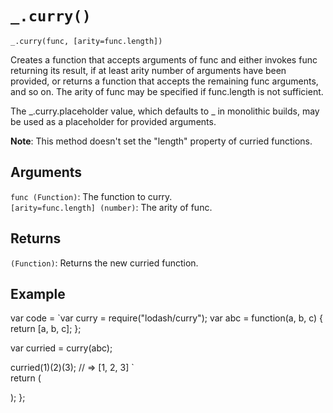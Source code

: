# `_.curry()`

`_.curry(func, [arity=func.length])`

Creates a function that accepts arguments of func and either invokes func returning its result, if at least arity number of arguments have been provided, or returns a function that accepts the remaining func arguments, and so on. The arity of func may be specified if func.length is not sufficient.

The _.curry.placeholder value, which defaults to _ in monolithic builds, may be used as a placeholder for provided arguments.

**Note**: This method doesn't set the "length" property of curried functions.

## Arguments
`func (Function)`: The function to curry.  
`[arity=func.length] (number)`: The arity of func.

## Returns
`(Function)`: Returns the new curried function.

## Example


var code =  `var curry = require("lodash/curry");
var abc = function(a, b, c) {
  return [a, b, c];
};
 
var curried = curry(abc);
 
curried(1)(2)(3);
// => [1, 2, 3]
`   
  return (
    <div>
      <Embed source={code} />
    </div>
  );
};

<Demo/>







